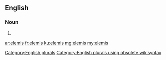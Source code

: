 ==English==

===Noun===
{{head|en}}

# {{plural of|elemi}}

[[Category:English plurals]][[Category:English plurals using obsolete wikisyntax]]

[[ar:elemis]]
[[fr:elemis]]
[[ku:elemis]]
[[mg:elemis]]
[[my:elemis]]